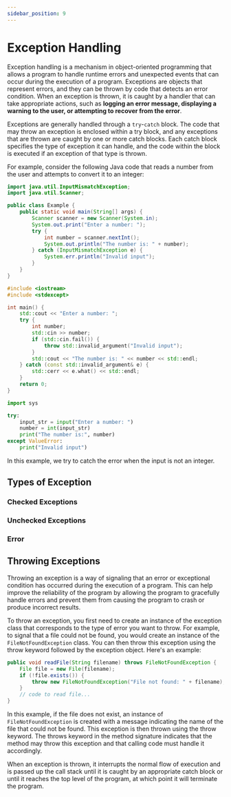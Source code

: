 ```yaml
---
sidebar_position: 9
---
```



# Exception Handling

Exception handling is a mechanism in object-oriented programming that allows a
program to handle runtime errors and unexpected events that can occur during the
execution of a program. Exceptions are objects that represent errors, and they
can be thrown by code that detects an error condition. When an exception is
thrown, it is caught by a handler that can take appropriate actions, such as
**logging an error message, displaying a warning to the user, or attempting to
recover from the error**.

Exceptions are generally handled through a `try`-`catch` block. The code that
may throw an exception is enclosed within a try block, and any exceptions that
are thrown are caught by one or more catch blocks. Each catch block specifies
the type of exception it can handle, and the code within the block is executed
if an exception of that type is thrown.

For example, consider the following Java code that reads a number from the user
and attempts to convert it to an integer:

<Tabs>
  <TabItem value="java" label="Java">

```java
import java.util.InputMismatchException;
import java.util.Scanner;

public class Example {
    public static void main(String[] args) {
        Scanner scanner = new Scanner(System.in);
        System.out.print("Enter a number: ");
        try {
            int number = scanner.nextInt();
            System.out.println("The number is: " + number);
        } catch (InputMismatchException e) {
            System.err.println("Invalid input");
        }
    }
}
```

  </TabItem>
  <TabItem value="cpp" label="C++">

```cpp
#include <iostream>
#include <stdexcept>

int main() {
    std::cout << "Enter a number: ";
    try {
        int number;
        std::cin >> number;
        if (std::cin.fail()) {
            throw std::invalid_argument("Invalid input");
        }
        std::cout << "The number is: " << number << std::endl;
    } catch (const std::invalid_argument& e) {
        std::cerr << e.what() << std::endl;
    }
    return 0;
}
```

  </TabItem>
  <TabItem value="python" label="Python">

```python
import sys

try:
    input_str = input("Enter a number: ")
    number = int(input_str)
    print("The number is:", number)
except ValueError:
    print("Invalid input")
```

  </TabItem>
</Tabs>

In this example, we try to catch the error when the input is not an integer.

## Types of Exception

### Checked Exceptions

### Unchecked Exceptions

### Error

## Throwing Exceptions

Throwing an exception is a way of signaling that an error or exceptional
condition has occurred during the execution of a program. This can help improve
the reliability of the program by allowing the program to gracefully handle
errors and prevent them from causing the program to crash or produce incorrect
results.

To throw an exception, you first need to create an instance of the
exception class that corresponds to the type of error you want to throw. For
example, to signal that a file could not be found, you would create an instance
of the `FileNotFoundException` class. You can then throw this exception using
the throw keyword followed by the exception object. Here's an example:

```java
public void readFile(String filename) throws FileNotFoundException {
    File file = new File(filename);
    if (!file.exists()) {
        throw new FileNotFoundException("File not found: " + filename);
    }
    // code to read file...
}
```

In this example, if the file does not exist, an instance of
`FileNotFoundException` is created with a message indicating the name of the
file that could not be found. This exception is then thrown using the throw
keyword. The throws keyword in the method signature indicates that the method
may throw this exception and that calling code must handle it accordingly.

When an exception is thrown, it interrupts the normal flow of execution and is
passed up the call stack until it is caught by an appropriate catch block or
until it reaches the top level of the program, at which point it will terminate
the program.

